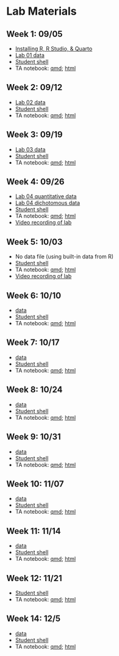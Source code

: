 # Lab Materials {.unnumbered}


## Week 1: 09/05

- [Installing R, R Studio, & Quarto](/lab/install_notes.pdf)
- [Lab 01 data](/lab/data/psych610_survey_data.csv)
- [Student shell](/lab/week_01/lab_01_shell.qmd)
- TA notebook: [qmd](https://dionysus.psych.wisc.edu/610/lab/lab_01_ta.qmd); [html](https://dionysus.psych.wisc.edu/610/lab/lab_01_ta.html)

## Week 2: 09/12

- [Lab 02 data](/lab/data/lab_02_data.csv)
- [Student shell](/lab/week_02/lab_02_shell.qmd)
- TA notebook: [qmd](https://dionysus.psych.wisc.edu/610/lab/lab_02_ta.qmd); [html](https://dionysus.psych.wisc.edu/610/lab/lab_02_ta.html)

## Week 3: 09/19

- [Lab 03 data](/lab/data/lab_03_data.csv)
- [Student shell](/lab/week_03/lab_03_shell.qmd)
- TA notebook: [qmd](https://dionysus.psych.wisc.edu/610/lab/lab_03_ta.qmd); [html](https://dionysus.psych.wisc.edu/610/lab/lab_03_ta.html)

## Week 4: 09/26

- [Lab 04 quantitative data](/lab/data/lab_04_data_cont.csv)
- [Lab 04 dichotomous data](/lab/data/lab_04_data_dich.xlsx)
- [Student shell](/lab/week_04/lab_04_shell.qmd)
- TA notebook: [qmd](https://dionysus.psych.wisc.edu/610/lab/lab_04_ta.qmd); [html](https://dionysus.psych.wisc.edu/610/lab/lab_04_ta.html)
- [Video recording of lab](https://mediaspace.wisc.edu/media/lab_04_claire/1_l1mfwvlq)

## Week 5: 10/03
- No data file (using built-in data from R)
- [Student shell](/lab/week_05/lab_05_shell.qmd)
- TA notebook: [qmd](https://dionysus.psych.wisc.edu/610/lab/lab_05_ta.qmd); [html](https://dionysus.psych.wisc.edu/610/lab/lab_05_ta.html)
- [Video recording of lab](https://mediaspace.wisc.edu/media/lab_05_claire/1_i06aljoy)

## Week 6: 10/10
- [data](/lab/data/lab_06_graphing.csv)
- [Student shell](/lab/week_06/lab_06_shell.qmd)
- TA notebook: [qmd](https://dionysus.psych.wisc.edu/610/lab/lab_06_ta.qmd); [html](https://dionysus.psych.wisc.edu/610/lab/lab_06_ta.html)

## Week 7: 10/17
- [data](/lab/data/lab_07_data.csv)
- [Student shell](/lab/week_07/lab_07_shell.qmd)
- TA notebook: [qmd](https://dionysus.psych.wisc.edu/610/lab/lab_07_ta.qmd); [html](https://dionysus.psych.wisc.edu/610/lab/lab_07_ta.html)

## Week 8: 10/24
- [data](/lab/data/lab_08_data.csv)
- [Student shell](/lab/week_08/lab_08_shell.qmd)
- TA notebook: [qmd](https://dionysus.psych.wisc.edu/610/lab/lab_08_ta.qmd); [html](https://dionysus.psych.wisc.edu/610/lab/lab_08_ta.html)

## Week 9: 10/31
- [data](/lab/data/lab_09_data.csv)
- [Student shell](/lab/week_09/lab_09_shell.qmd)
- TA notebook: [qmd](https://dionysus.psych.wisc.edu/610/lab/lab_09_ta.qmd); [html](https://dionysus.psych.wisc.edu/610/lab/lab_09_ta.html)

## Week 10: 11/07

- [data](/lab/data/lab_10_data.csv)
- [Student shell](/lab/week_10/lab_10_shell.qmd)
- TA notebook: [qmd](https://dionysus.psych.wisc.edu/610/lab/lab_10_ta.qmd); [html](https://dionysus.psych.wisc.edu/610/lab/lab_10_ta.html)

## Week 11: 11/14

- [data](/lab/data/lab_11_data.csv)
- [Student shell](/lab/week_11/lab_11_shell.qmd)
- TA notebook: [qmd](https://dionysus.psych.wisc.edu/610/lab/lab_11_ta.qmd); [html](https://dionysus.psych.wisc.edu/610/lab/lab_11_ta.html)

## Week 12: 11/21

- [Student shell](/lab/week_12/lab_12_shell.qmd)
- TA notebook: [qmd](https://dionysus.psych.wisc.edu/610/lab/lab_12_ta.qmd); [html](https://dionysus.psych.wisc.edu/610/lab/lab_12_ta.html)

## Week 14: 12/5

- [data](/lab/data/lab_14_data.csv)
- [Student shell](/lab/week_14/lab_14_shell.qmd)
- TA notebook: [qmd](https://dionysus.psych.wisc.edu/610/lab/lab_14_ta.qmd); [html](https://dionysus.psych.wisc.edu/610/lab/lab_14_ta.html)